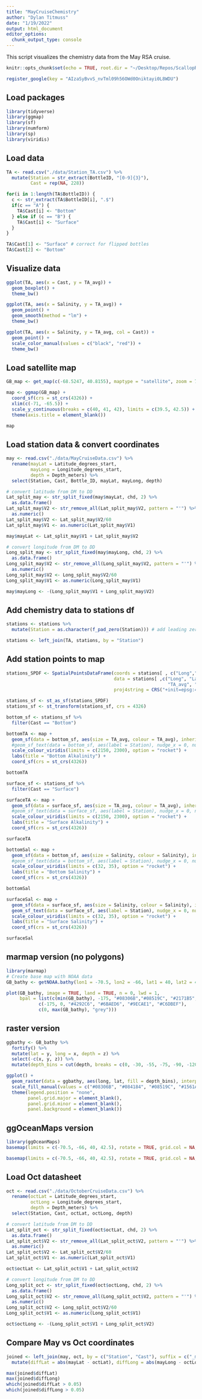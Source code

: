 ```yaml
---
title: "MayCruiseChemistry"
author: "Dylan Titmuss"
date: "1/19/2022"
output: html_document
editor_options: 
  chunk_output_type: console
---
```


This script visualizes the chemistry data from the May RSA cruise.

```r
knitr::opts_chunk$set(echo = TRUE, root.dir = "~/Desktop/Repos/ScallopRSA2021")

register_google(key = "AIzaSyBvvS_nvTml09h56OWd0Oniktayi0L8WDU")
```

## Load packages
```r
library(tidyverse)
library(ggmap)
library(sf)
library(numform)
library(sp)
library(viridis)
```

## Load data
```r
TA <- read.csv("./data/Station_TA.csv") %>%
  mutate(Station = str_extract(BottleID, "[0-9]{3}"),
         Cast = rep(NA, 228))

for(i in 1:length(TA$BottleID)) {
  c <- str_extract(TA$BottleID[i], ".$")
  if(c == "A") {
    TA$Cast[i] <- "Bottom"
  } else if (c == "B") {
    TA$Cast[i] <- "Surface"
  }
}

TA$Cast[1] <- "Surface" # correct for flipped bottles
TA$Cast[2] <- "Bottom"
```

## Visualize data
```r
ggplot(TA, aes(x = Cast, y = TA_avg)) +
  geom_boxplot() +
  theme_bw()

ggplot(TA, aes(x = Salinity, y = TA_avg)) +
  geom_point() +
  geom_smooth(method = "lm") +
  theme_bw()

ggplot(TA, aes(x = Salinity, y = TA_avg, col = Cast)) +
  geom_point() +
  scale_color_manual(values = c("black", "red")) +
  theme_bw()
```

## Load satellite map
```r
GB_map <- get_map(c(-68.5247, 40.8155), maptype = "satellite", zoom = 7, source = "google")

map <- ggmap(GB_map) +
  coord_sf(crs = st_crs(4326)) +
  xlim(c(-71, -65.5)) +
  scale_y_continuous(breaks = c(40, 41, 42), limits = c(39.5, 42.5)) +
  theme(axis.title = element_blank())

map
```

## Load station data & convert coordinates
```r
may <- read.csv("./data/MayCruiseData.csv") %>%
  rename(mayLat = Latitude_degrees_start,
         mayLong = Longitude_degrees_start,
         depth = Depth_meters) %>%
  select(Station, Cast, Bottle_ID, mayLat, mayLong, depth)

# convert latitude from DM to DD
Lat_split_may <- str_split_fixed(may$mayLat, chd, 2) %>%
  as.data.frame()
Lat_split_may$V2 <- str_remove_all(Lat_split_may$V2, pattern = "'") %>%
  as.numeric()
Lat_split_may$V2 <- Lat_split_may$V2/60
Lat_split_may$V1 <- as.numeric(Lat_split_may$V1)

may$mayLat <- Lat_split_may$V1 + Lat_split_may$V2

# convert longitude from DM to DD
Long_split_may <- str_split_fixed(may$mayLong, chd, 2) %>%
  as.data.frame()
Long_split_may$V2 <- str_remove_all(Long_split_may$V2, pattern = "'") %>%
  as.numeric()
Long_split_may$V2 <- Long_split_may$V2/60
Long_split_may$V1 <- as.numeric(Long_split_may$V1)

may$mayLong <- -(Long_split_may$V1 + Long_split_may$V2)
```

## Add chemistry data to stations df
```r
stations <- stations %>%
  mutate(Station = as.character(f_pad_zero(Station))) # add leading zeros to station numbers

stations <- left_join(TA, stations, by = "Station")
```

## Add station points to map
```r
stations_SPDF <- SpatialPointsDataFrame(coords = stations[ , c("Long","Lat")],
                                        data = stations[ ,c("Long", "Lat", "Station", "Cast", "Tow",
                                                            "TA_avg", "Salinity")],
                                        proj4string = CRS("+init=epsg:4326"))

stations_sf <- st_as_sf(stations_SPDF)
stations_sf <- st_transform(stations_sf, crs = 4326)

bottom_sf <- stations_sf %>%
  filter(Cast == "Bottom")

bottomTA <- map +
  geom_sf(data = bottom_sf, aes(size = TA_avg, colour = TA_avg), inherit.aes = FALSE) +
  #geom_sf_text(data = bottom_sf, aes(label = Station), nudge_x = 0, nudge_y = 0.09, size = 3.5, inherit.aes = FALSE) +
  scale_colour_viridis(limits = c(2150, 2300), option = "rocket") +
  labs(title = "Bottom Alkalinity") +
  coord_sf(crs = st_crs(4326))

bottomTA

surface_sf <- stations_sf %>%
  filter(Cast == "Surface")

surfaceTA <- map +
  geom_sf(data = surface_sf, aes(size = TA_avg, colour = TA_avg), inherit.aes = FALSE) +
  #geom_sf_text(data = surface_sf, aes(label = Station), nudge_x = 0, nudge_y = 0.09, size = 3.5, inherit.aes = FALSE) +
  scale_colour_viridis(limits = c(2150, 2300), option = "rocket") +
  labs(title = "Surface Alkalinity") +
  coord_sf(crs = st_crs(4326))

surfaceTA

bottomSal <- map +
  geom_sf(data = bottom_sf, aes(size = Salinity, colour = Salinity), inherit.aes = FALSE) +
  #geom_sf_text(data = bottom_sf, aes(label = Station), nudge_x = 0, nudge_y = 0.09, size = 3.5, inherit.aes = FALSE) +
  scale_colour_viridis(limits = c(32, 35), option = "rocket") +
  labs(title = "Bottom Salinity") +
  coord_sf(crs = st_crs(4326))

bottomSal

surfaceSal <- map +
  geom_sf(data = surface_sf, aes(size = Salinity, colour = Salinity), inherit.aes = FALSE) +
  geom_sf_text(data = surface_sf, aes(label = Station), nudge_x = 0, nudge_y = 0.09, size = 3.5, inherit.aes = FALSE) +
  scale_colour_viridis(limits = c(32, 35), option = "rocket") +
  labs(title = "Surface Salinity") +
  coord_sf(crs = st_crs(4326))

surfaceSal
```

## marmap version (no polygons)
```r
library(marmap)
# Create base map with NOAA data
GB_bathy <- getNOAA.bathy(lon1 = -70.5, lon2 = -66, lat1 = 40, lat2 = 42.5, resolution = 1)

plot(GB_bathy, image = TRUE, land = TRUE, n = 0, lwd = 1,
     bpal = list(c(min(GB_bathy), -175, "#08306B","#08519C", "#2171B5", "#4292C6"), 
            c(-175, 0, "#4292C6", "#6BAED6", "#9ECAE1", "#C6DBEF"), 
            c(0, max(GB_bathy), "grey")))
```

## raster version
```r
ggbathy <- GB_bathy %>%
  fortify() %>%
  mutate(lat = y, long = x, depth = z) %>%
  select(-c(x, y, z)) %>%
  mutate(depth_bins = cut(depth, breaks = c(0, -30, -55, -75, -90, -120, -150, -180, -780, -1380, -1980, -2580, -3180, -Inf)))

ggplot() +
  geom_raster(data = ggbathy, aes(long, lat, fill = depth_bins), interpolate = TRUE, alpha = 0.75) +
  scale_fill_manual(values = c("#08306B", "#084184", "#08519C", "#1561A9", "#2171B5", "#3282BE", "#4292C6", "#57A0CE", "#6BAED6", "#85BCDC", "#9ECAE1", "#B2D3E8", "#C6DBEF")) +
  theme(legend.position = "none",
        panel.grid.major = element_blank(),
        panel.grid.minor = element_blank(),
        panel.background = element_blank())
```

## ggOceanMaps version
```r
library(ggOceanMaps)
basemap(limits = c(-70.5, -66, 40, 42.5), rotate = TRUE, grid.col = NA, bathymetry = TRUE)

basemap(limits = c(-70.5, -66, 40, 42.5), rotate = TRUE, grid.col = NA, bathymetry = TRUE, bathy.style = "contour_blues")
```






## Load Oct datasheet
```r
oct <- read.csv("./data/OctoberCruiseData.csv") %>%
  rename(octLat = Latitude_degrees_start,
         octLong = Longitude_degrees_start,
         depth = Depth_meters) %>%
  select(Station, Cast, octLat, octLong, depth)

# convert latitude from DM to DD
Lat_split_oct <- str_split_fixed(oct$octLat, chd, 2) %>%
  as.data.frame()
Lat_split_oct$V2 <- str_remove_all(Lat_split_oct$V2, pattern = "'") %>%
  as.numeric()
Lat_split_oct$V2 <- Lat_split_oct$V2/60
Lat_split_oct$V1 <- as.numeric(Lat_split_oct$V1)

oct$octLat <- Lat_split_oct$V1 + Lat_split_oct$V2

# convert longitude from DM to DD
Long_split_oct <- str_split_fixed(oct$octLong, chd, 2) %>%
  as.data.frame()
Long_split_oct$V2 <- str_remove_all(Long_split_oct$V2, pattern = "'") %>%
  as.numeric()
Long_split_oct$V2 <- Long_split_oct$V2/60
Long_split_oct$V1 <- as.numeric(Long_split_oct$V1)

oct$octLong <- -(Long_split_oct$V1 + Long_split_oct$V2)
```

## Compare May vs Oct coordinates
```r
joined <- left_join(may, oct, by = c("Station", "Cast"), suffix = c("_may", "_oct")) %>%
  mutate(diffLat = abs(mayLat - octLat), diffLong = abs(mayLong - octLong))

max(joined$diffLat)
max(joined$diffLong)
which(joined$diffLat > 0.05)
which(joined$diffLong > 0.05)
```
